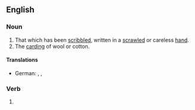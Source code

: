==English==

===Noun===
{{en-noun}}

# That which has been [[scribble]]d, written in a [[scrawled]] or careless [[hand]].
# The [[card]]ing of wool or cotton.

====Translations====
{{trans-top|that which has been scribbled}}
* German: {{t+|de|Geschmiere|n}}, {{t+|de|Gekrakel|n}}, {{t+|de|Gekritzel|n}}
{{trans-mid}}
{{trans-bottom}}

{{trans-top|carding of wool or cotton}}
{{trans-mid}}
{{trans-bottom}}

===Verb===
{{head|en|verb form}}

# {{present participle of|en|scribble|nocat=1}}